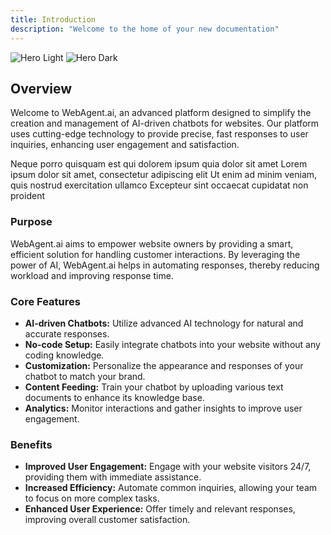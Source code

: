 ```yaml
---
title: Introduction
description: "Welcome to the home of your new documentation"
---
```


<img className="block dark:hidden" src="/images/hero-light.svg" alt="Hero Light" />
<img className="hidden dark:block" src="/images/hero-dark.svg" alt="Hero Dark" />

## Overview

Welcome to WebAgent.ai, an advanced platform designed to simplify the creation and management of AI-driven chatbots for websites. Our platform uses cutting-edge technology to provide precise, fast responses to user inquiries, enhancing user engagement and satisfaction.

<CardGroup cols={2}>
    <Card title="Create Chatbot" icon="robot" href="/quickstart">
        Neque porro quisquam est qui dolorem ipsum quia dolor sit amet
    </Card>
    <Card title="Train on Website" icon="globe" href="/essentials/add-knowledge/website">
        Lorem ipsum dolor sit amet, consectetur adipiscing elit
    </Card>
    <Card title="Get Unlimited Messages" icon="messages" href="/essentials/unlimited-messages">
        Ut enim ad minim veniam, quis nostrud exercitation ullamco
    </Card>
    <Card title="Instructing The Chatbot" icon="brain" href="/essentials/instruct-model">
        Excepteur sint occaecat cupidatat non proident
    </Card>
</CardGroup>

### Purpose

WebAgent.ai aims to empower website owners by providing a smart, efficient solution for handling customer interactions. By leveraging the power of AI, WebAgent.ai helps in automating responses, thereby reducing workload and improving response time.

### Core Features

-   **AI-driven Chatbots:** Utilize advanced AI technology for natural and accurate responses.
-   **No-code Setup:** Easily integrate chatbots into your website without any coding knowledge.
-   **Customization:** Personalize the appearance and responses of your chatbot to match your brand.
-   **Content Feeding:** Train your chatbot by uploading various text documents to enhance its knowledge base.
-   **Analytics:** Monitor interactions and gather insights to improve user engagement.

### Benefits

-   **Improved User Engagement:** Engage with your website visitors 24/7, providing them with immediate assistance.
-   **Increased Efficiency:** Automate common inquiries, allowing your team to focus on more complex tasks.
-   **Enhanced User Experience:** Offer timely and relevant responses, improving overall customer satisfaction.
